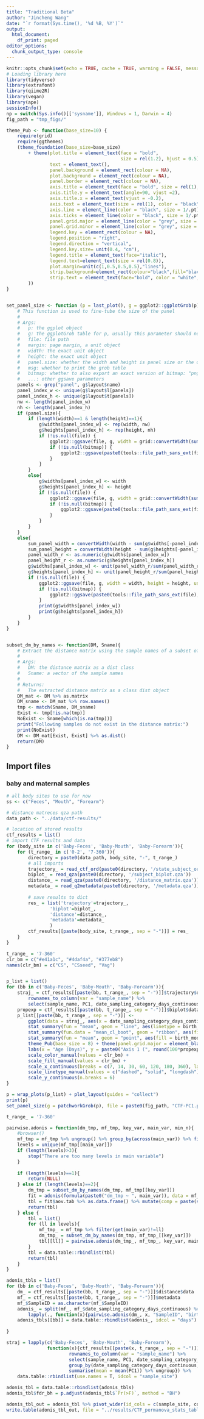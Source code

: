 ---
title: "Traditional Beta"
author: "Jincheng Wang"
date: "`r format(Sys.time(), '%d %B, %Y')`"
output:
  html_document:
    df_print: paged
editor_options:
  chunk_output_type: console
---

```{r setup, message=FALSE, warning=FALSE}
knitr::opts_chunk$set(echo = TRUE, cache = TRUE, warning = FALSE, message = FALSE)
# Loading library here
library(tidyverse)
library(extrafont)
library(qiime2R)
library(vegan)
library(ape)
sessionInfo()
np = switch(Sys.info()[['sysname']], Windows = 1, Darwin = 4)
fig_path = "tmp_figs/"
```

```{r}
theme_Pub <- function(base_size=10) {
    require(grid)
    require(ggthemes)
    (theme_foundation(base_size=base_size)
        + theme(plot.title = element_text(face = "bold",
                                          size = rel(1.2), hjust = 0.5),
                text = element_text(),
                panel.background = element_rect(colour = NA),
                plot.background = element_rect(colour = NA),
                panel.border = element_rect(colour = NA),
                axis.title = element_text(face = "bold", size = rel(1), color = "black"),
                axis.title.y = element_text(angle=90, vjust =2),
                axis.title.x = element_text(vjust = -0.2),
                axis.text = element_text(size = rel(1), color = "black"),
                axis.line = element_line(color = "black", size = 1/.pt),
                axis.ticks = element_line(color = "black", size = 1/.pt),
                panel.grid.major = element_line(color = "grey", size = 0.1),
                panel.grid.minor = element_line(color = "grey", size = 0.1),
                legend.key = element_rect(colour = NA),
                legend.position = "right",
                legend.direction = "vertical",
                legend.key.size= unit(0.4, "cm"),
                legend.title = element_text(face="italic"),
                legend.text=element_text(size = rel(0.8)),
                plot.margin=unit(c(1,0.5,0.5,0.5),"lines"),
                strip.background=element_rect(colour="black",fill="black"),
                strip.text = element_text(face="bold", color = "white", size = rel(1))
        ))
}


set_panel_size <- function (p = last_plot(), g = ggplot2::ggplotGrob(p), file = NULL, margin = unit(1, "mm"), width = unit(4, "cm"), height = unit(4, "cm"), panel.size = T, msg = F, bitmap = "png", useDingbats = F, ...) {
    # This function is used to fine-tube the size of the panel
    #
    # Args:
    #   p: the ggplot object
    #   g: the ggplotGrob table for p, usually this parameter should not be changed
    #   file: file path
    #   margin: page margin, a unit object
    #   width: the exact unit object
    #   height: the exact unit object
    #   panel.size: whether the width and height is panel size or the overall graph
    #   msg: whether to print the grob table
    #   bitmap: whether to also export an exact version of bitmap: "png", "tiff", NULL
    #   ...: other ggsave parameters
    panels <- grep("panel", g$layout$name)
    panel_index_w <- unique(g$layout$l[panels])
    panel_index_h <- unique(g$layout$t[panels])
    nw <- length(panel_index_w)
    nh <- length(panel_index_h)
    if (panel.size){
        if (length(width)==1 & length(height)==1){
            g$widths[panel_index_w] <- rep(width, nw)
            g$heights[panel_index_h] <- rep(height, nh)
            if (!is.null(file)) {
                ggplot2::ggsave(file, g, width = grid::convertWidth(sum(g$widths) + 2 * margin, unitTo = "in", valueOnly = TRUE), height = grid::convertHeight(sum(g$heights) + 2 * margin, unitTo = "in", valueOnly = TRUE), useDingbats = useDingbats, ...)
                if (!is.null(bitmap)) {
                    ggplot2::ggsave(paste0(tools::file_path_sans_ext(file), ".", bitmap), g, width = grid::convertWidth(sum(g$widths) + 2 * margin, unitTo = "in", valueOnly = TRUE), height = grid::convertHeight(sum(g$heights) + 2 * margin, unitTo = "in", valueOnly = TRUE),  dpi = 600, ...)
                }
            }
        }
        else{
            g$widths[panel_index_w] <- width
            g$heights[panel_index_h] <- height
            if (!is.null(file)) {
                ggplot2::ggsave(file, g, width = grid::convertWidth(sum(g$widths) + 2 * margin, unitTo = "in", valueOnly = TRUE), height = grid::convertHeight(sum(g$heights) + 2 * margin, unitTo = "in", valueOnly = TRUE), useDingbats = useDingbats, ...)
                if (!is.null(bitmap)) {
                    ggplot2::ggsave(paste0(tools::file_path_sans_ext(file), ".", bitmap), g, width = grid::convertWidth(sum(g$widths) + 2 * margin, unitTo = "in", valueOnly = TRUE), height = grid::convertHeight(sum(g$heights) + 2 * margin, unitTo = "in", valueOnly = TRUE),  dpi = 600, ...)
                }
            }
        }
    }
    else{
        sum_panel_width = convertWidth(width - sum(g$widths[-panel_index_w]) - 2 * margin, unitTo = "in", valueOnly = TRUE)
        sum_panel_height = convertWidth(height - sum(g$heights[-panel_index_h]) - 2 * margin, unitTo = "in", valueOnly = TRUE)
        panel_width_r <- as.numeric(g$widths[panel_index_w])
        panel_height_r <- as.numeric(g$heights[panel_index_h])
        g$widths[panel_index_w] <- unit(panel_width_r/sum(panel_width_r)*sum_panel_width, units = "in")
        g$heights[panel_index_h] <- unit(panel_height_r/sum(panel_height_r)*sum_panel_height, units = "in")
        if (!is.null(file)) {
            ggplot2::ggsave(file, g, width = width, height = height, useDingbats = useDingbats, ...)
            if (!is.null(bitmap)) {
                ggplot2::ggsave(paste0(tools::file_path_sans_ext(file), ".", bitmap), g, width = grid::convertWidth(sum(g$widths) + 2 * margin, unitTo = "in", valueOnly = TRUE), height = grid::convertHeight(sum(g$heights) + 2 * margin, unitTo = "in", valueOnly = TRUE),  dpi = 600, ...)
            }
            print(g$widths[panel_index_w])
            print(g$heights[panel_index_h])
        }
    }
}


subset_dm_by_names <- function(DM, Sname){
    # Extract the distance matrix using the sample names of a subset of the samples
    #
    # Args:
    #   DM: the distance matrix as a dist class
    #   Sname: a vector of the sample names
    #
    # Returns:
    #   The extracted distance matrix as a class dist object
    DM_mat <- DM %>% as.matrix
    DM_sname <- DM_mat %>% row.names()
    tmp <- match(Sname, DM_sname)
    Exist <- tmp[!is.na(tmp)]
    NoExist <- Sname[which(is.na(tmp))]
    print("Following samples do not exist in the distance matrix:")
    print(NoExist)
    DM <- DM_mat[Exist, Exist] %>% as.dist()
    return(DM)
}
```

## Import files
### baby and maternal samples
```{r}
# all body sites to use for now
ss <- c("Feces", "Mouth", "Forearm")

# distance matreces qza path
data_path <- "../data/ctf-results/"

# location of stored results
ctf_results = list()
# import CTF results and data
for (body_site in c('Baby-Feces', 'Baby-Mouth', 'Baby-Forearm')){
    for (t_range_ in c('0-2', '7-360')){
        directory = paste0(data_path, body_site, "-", t_range_)
        # all imports
        trajectory_ = read_ctf_ord(paste0(directory, '/state_subject_ordination.qza'))
        biplot_ = read_qza(paste0(directory, '/subject_biplot.qza'))
        distance_ = read_qza(paste0(directory, '/distance_matrix.qza'))
        metadata_ = read_q2metadata(paste0(directory, '/metadata.qza'))
        
        # save results to dict
        res_ = list('trajectory'=trajectory_,
                'biplot'=biplot_,
                'distance'=distance_,
                'metadata'=metadata_
                )
        ctf_results[[paste(body_site, t_range_, sep = "-")]] = res_
    }
}
```

```{r}
t_range_ = '7-360'
clr_bm = c("#e41a1c", "#4daf4a", "#377eb8")
names(clr_bm) = c("CS", "CSseed", "Vag")


p_list = list()
for (bb in c('Baby-Feces', 'Baby-Mouth', 'Baby-Forearm')){
    straj_ = ctf_results[[paste(bb, t_range_, sep = "-")]]$trajectory$data %>%
        rownames_to_column(var = "sample_name") %>% 
        select(sample_name, PC1, date_sampling_category_days_continuous, birth_mode_ms, body_site_type)
    propexp = ctf_results[[paste(bb, t_range_, sep = "-")]]$biplot$data$ProportionExplained
    p_list[[paste(bb, t_range_, sep = "-")]] <- 
        ggplot(data = straj_, aes(x = date_sampling_category_days_continuous, y = PC1, color = birth_mode_ms)) +
        stat_summary(fun = "mean", geom = "line", aes(linetype = birth_mode_ms), size = 2/.pt) +
        stat_summary(fun.data = "mean_cl_boot", geom = "ribbon", aes(fill = birth_mode_ms), color  = NA, alpha = 0.3) +
        stat_summary(fun = "mean", geom = "point", aes(fill = birth_mode_ms, color = birth_mode_ms), shape = 21, size = 1) +
        theme_Pub(base_size = 8) + theme(panel.grid.major = element_blank(), panel.grid.minor = element_blank(), aspect.ratio = 0.6) +
        labs(x = "Age (Days)", y = paste0("Axis 1 (", round(100*propexp$PC1, 1), "%)"), title = bb, color = "Birth_Mode", fill = "Birth_Mode", linetype = "Birth_Mode") +
        scale_color_manual(values = clr_bm) +
        scale_fill_manual(values = clr_bm) +
        scale_x_continuous(breaks = c(7, 14, 30, 60, 120, 180, 360), labels = c(7, "", 30, 60, 120, 180, 360)) +
        scale_linetype_manual(values = c("dashed", "solid", "longdash")) +
        scale_y_continuous(n.breaks = 6)
}

p = wrap_plots(p_list) + plot_layout(guides = "collect")
print(p)
set_panel_size(g = patchworkGrob(p), file = paste0(fig_path, "CTF-PC1.pdf"), width = unit(2.6, "in"), height = unit(1.6, "in"), useDingbats = F)
```


```{r}
t_range_ = '7-360'

pairwise.adonis = function(dm_tmp, mf_tmp, key_var, main_var, min_n){
    #browser()
    mf_tmp = mf_tmp %>% ungroup() %>% group_by(across(main_var)) %>% filter(n()>=min_n)
    levels = unique(mf_tmp[[main_var]])
    if (length(levels)>3){
        stop("There are too many levels in main variable")
    }
    
    if (length(levels)==1){
        return(NULL)
    } else if (length(levels)==2){
        dm_tmp = subset_dm_by_names(dm_tmp, mf_tmp[[key_var]])
        fit = adonis(formula(paste0("dm_tmp ~ ", main_var)), data = mf_tmp)
        tbl = fit$aov.tab %>% as.data.frame() %>% mutate(comp = paste(sort(levels), collapse = "-"))
        return(tbl)
    } else {
        tbl = list()
        for (ll in levels){
            mf_tmp_ = mf_tmp %>% filter(get(main_var)!=ll)
            dm_tmp_ = subset_dm_by_names(dm_tmp, mf_tmp_[[key_var]])
            tbl[[ll]] = pairwise.adonis(dm_tmp_, mf_tmp_, key_var, main_var, min_n)
        }
        tbl = data.table::rbindlist(tbl)
        return(tbl)
    }
}

adonis_tbls = list()
for (bb in c('Baby-Feces', 'Baby-Mouth', 'Baby-Forearm')){
    dm_ = ctf_results[[paste(bb, t_range_, sep = "-")]]$distance$data
    mf_ = ctf_results[[paste(bb, t_range_, sep = "-")]]$metadata
    mf_$SampleID = as.character(mf_$SampleID)
    adonis_ = split(mf_, mf_$date_sampling_category_days_continuous) %>% 
        lapply(., function(x){pairwise.adonis(dm_, x, "SampleID", "birth_mode_ms", 5)})
    adonis_tbls[[bb]] = data.table::rbindlist(adonis_, idcol = "days") %>% mutate(sample_site = bb)
    
}

straj = lapply(c('Baby-Feces', 'Baby-Mouth', 'Baby-Forearm'), 
               function(x){ctf_results[[paste(x, t_range_, sep = "-")]]$trajectory$data %>%
                       rownames_to_column(var = "sample_name") %>% 
                       select(sample_name, PC1, date_sampling_category_days_continuous, birth_mode_ms, body_site_type) %>% 
                       group_by(date_sampling_category_days_continuous, birth_mode_ms) %>%
                       summarise(mean = mean(PC1)) %>% ungroup}) %>%
    data.table::rbindlist(use.names = T, idcol = "sample_site")

adonis_tbl = data.table::rbindlist(adonis_tbls)
adonis_tbl$fdr_bh = p.adjust(adonis_tbl$`Pr(>F)`, method = "BH")

adonis_tbl_out = adonis_tbl %>% pivot_wider(id_cols = c(sample_site, comp), names_from = days, values_from = fdr_bh) %>% ungroup %>% mutate(across(.cols = -(1:2), ~case_when(is.na(.x) ~ "-", .x<=0.2 ~ "*", T ~ "NS")))
write.table(adonis_tbl_out, file = "../results/CTF_permanova_stats_table.txt", sep = "\t", quote = F, row.names = F)
```

